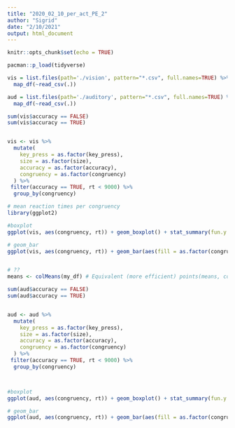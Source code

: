 ```yaml
---
title: "2020_02_10_per_act_PE_2"
author: "Sigrid"
date: "2/10/2021"
output: html_document
---
```


```r
knitr::opts_chunk$set(echo = TRUE)
```


```r
pacman::p_load(tidyverse)
```

```r
vis = list.files(path='./vision', pattern="*.csv", full.names=TRUE) %>%
  map_df(~read_csv(.))

aud = list.files(path='./auditory', pattern="*.csv", full.names=TRUE) %>%
  map_df(~read_csv(.))


```

```r
sum(vis$accuracy == FALSE)
sum(vis$accuracy == TRUE)


vis <- vis %>% 
  mutate(
    key_press = as.factor(key_press),
    size = as.factor(size),
    accuracy = as.factor(accuracy),
    congruency = as.factor(congruency)
  ) %>% 
 filter(accuracy == TRUE, rt < 9000) %>% 
  group_by(congruency)

# mean reaction times per congruency
library(ggplot2)

#boxplot
ggplot(vis, aes(congruency, rt)) + geom_boxplot() + stat_summary(fun.y = mean, geom = "point", shape = 23, colour = "red")

# geom_bar
ggplot(vis, aes(congruency, rt)) + geom_bar(aes(fill = as.factor(congruency)), position = "dodge", stat = "summary", fun.y = "mean") + geom_errorbar(stat = 'summary', fun.data = mean_se, width = 0.25)


# ??
means <- colMeans(my_df) # Equivalent (more efficient) points(means, col = "red", pch = 19)

```

```r
sum(aud$accuracy == FALSE)
sum(aud$accuracy == TRUE)


aud <- aud %>% 
  mutate(
    key_press = as.factor(key_press),
    size = as.factor(size),
    accuracy = as.factor(accuracy),
    congruency = as.factor(congruency)
  ) %>% 
 filter(accuracy == TRUE, rt < 9000) %>% 
  group_by(congruency)



#boxplot
ggplot(aud, aes(congruency, rt)) + geom_boxplot() + stat_summary(fun.y = mean, geom = "point", shape = 23, colour = "red")

# geom_bar
ggplot(aud, aes(congruency, rt)) + geom_bar(aes(fill = as.factor(congruency)), position = "dodge", stat = "summary", fun.y = "mean") + geom_errorbar(stat = 'summary', fun.data = mean_se, width = 0.25) + labs(title = 'Hey', subtitle = 'whatup') + theme(legend.title = element_blank()) #+ scale_colour_hue(labels = c('congruent', 'incongruent')) 



```

